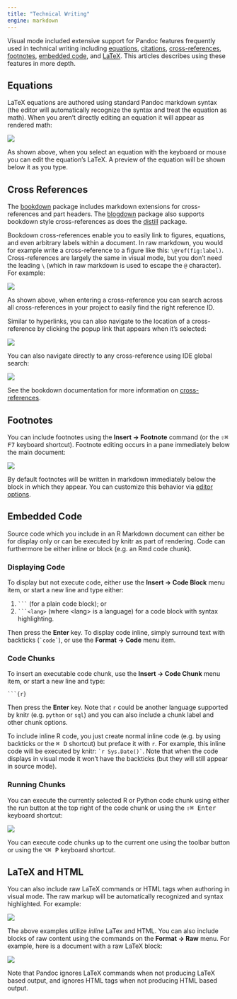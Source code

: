 ```yaml
---
title: "Technical Writing"
engine: markdown
---
```


Visual mode included extensive support for Pandoc features frequently used in technical writing including [equations](#equations), [citations](citations.qmd), [cross-references](#cross-references), [footnotes](#footnotes), [embedded code](#embedded-code), and [LaTeX](#latex-and-html).
This articles describes using these features in more depth.

## Equations

LaTeX equations are authored using standard Pandoc markdown syntax (the editor will automatically recognize the syntax and treat the equation as math).
When you aren't directly editing an equation it will appear as rendered math:

![](images/visual-editing-math.png)

As shown above, when you select an equation with the keyboard or mouse you can edit the equation's LaTeX.
A preview of the equation will be shown below it as you type.

## Cross References

The [bookdown](https://bookdown.org) package includes markdown extensions for cross-references and part headers.
The [blogdown](https://bookdown.org/yihui/blogdown/) package also supports bookdown style cross-references as does the [distill](https://rstudio.github.io/distill/) package.

Bookdown cross-references enable you to easily link to figures, equations, and even arbitrary labels within a document.
In raw markdown, you would for example write a cross-reference to a figure like this: `\@ref(fig:label)`.
Cross-references are largely the same in visual mode, but you don't need the leading `\` (which in raw markdown is used to escape the `@` character).
For example:

![](images/visual-editing-xref.png)

As shown above, when entering a cross-reference you can search across all cross-references in your project to easily find the right reference ID.

Similar to hyperlinks, you can also navigate to the location of a cross-reference by clicking the popup link that appears when it's selected:

![](images/visual-editing-xref-navigate.png)

You can also navigate directly to any cross-reference using IDE global search:

![](images/visual-editing-xref-search.png){.illustration}

See the bookdown documentation for more information on [cross-references](https://bookdown.org/yihui/bookdown/cross-references.html).

## Footnotes

You can include footnotes using the **Insert -> Footnote** command (or the <kbd>⇧⌘ F7</kbd> keyboard shortcut).
Footnote editing occurs in a pane immediately below the main document:

![](images/visual-editing-footnote.png){.illustration}

::: {.callout-note appearance="simple"}
By default footnotes will be written in markdown immediately below the block in which they appear.
You can customize this behavior via [editor options](options).
:::

## Embedded Code

Source code which you include in an R Markdown document can either be for display only or can be executed by knitr as part of rendering.
Code can furthermore be either inline or block (e.g. an Rmd code chunk).

### Displaying Code

To display but not execute code, either use the **Insert -> Code Block** menu item, or start a new line and type either:

1.  ```` ``` ```` (for a plain code block); or
2.  ```` ```<lang> ```` (where \<lang> is a language) for a code block with syntax highlighting.

Then press the **Enter** key.
To display code inline, simply surround text with backticks (`` `code` ``), or use the **Format -> Code** menu item.

### Code Chunks

To insert an executable code chunk, use the **Insert -> Code Chunk** menu item, or start a new line and type:

```` ```{r} ````

Then press the **Enter** key.
Note that `r` could be another language supported by knitr (e.g. `python` or `sql`) and you can also include a chunk label and other chunk options.

To include inline R code, you just create normal inline code (e.g. by using backticks or the <kbd>⌘ D</kbd> shortcut) but preface it with `r`.
For example, this inline code will be executed by knitr: `` `r Sys.Date()` ``.
Note that when the code displays in visual mode it won't have the backticks (but they will still appear in source mode).

### Running Chunks

You can execute the currently selected R or Python code chunk using either the run button at the top right of the code chunk or using the <kbd>⇧⌘ Enter</kbd> keyboard shortcut:

![](images/visual-editing-execute-code.png){.illustration}

You can execute code chunks up to the current one using the toolbar button or using the <kbd>⌥⌘ P</kbd> keyboard shortcut.

## LaTeX and HTML

You can also include raw LaTeX commands or HTML tags when authoring in visual mode.
The raw markup will be automatically recognized and syntax highlighted.
For example:

![](images/visual-editing-raw.png)

The above examples utilize *inline* LaTex and HTML.
You can also include blocks of raw content using the commands on the **Format -> Raw** menu.
For example, here is a document with a raw LaTeX block:

![](images/visual-editing-latex-block.png)

::: {.callout-note appearance="simple"}
Note that Pandoc ignores LaTeX commands when not producing LaTeX based output, and ignores HTML tags when not producing HTML based output.
:::
